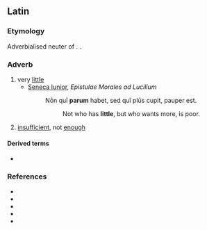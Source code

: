 ==Latin==

===Etymology===
Adverbialised neuter of {{m|la|parvus}}. {{doublet|la|parvum}}.

===Adverb===
{{la-adv|parum|minus|minimē}}

# very [[little]]
#* [[w:Seneca_the_Younger|Seneca Iunior]], ''Epistulae Morales ad Lucilium''
#*: Nōn quī '''parum''' habet, sed quī plūs cupit, pauper est.
#*:: Not who has '''little''', but who wants more, is poor.
# [[insufficient]], not [[enough]]

====Derived terms====
* {{l|la|parumper}}

===References===
* {{R:L&S}}
* {{R:Elementary Lewis}}
* {{R:du Cange}}
* {{R:Gaffiot}}
* {{R:M&A}}
